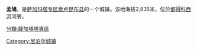 {{Infobox settlement
|name                   = 孟鳩
|other_name             = Monjo
|native_name            =  
|nickname               = 
|settlement_type        = 城镇
|motto                  =
<!-- images and maps  -->
|image_skyline          = Monjovillagenepal.jpg
|imagesize              = 280px
|image_caption          = 孟鳩
|image_flag             = 
|image_seal             = 
|image_map              = 
|mapsize                = 
|map_caption            = 
|pushpin_map            = Nepal <!-- the name of a location map as per http://en.wikipedia.org/wiki/Template:Location_map -->
|pushpin_label_position = bottom
|pushpin_mapsize        = 300
|pushpin_map_caption    = 在尼泊尔的位置
<!-- Location -->
|subdivision_type       = 国家
|subdivision_name       = 尼泊尔
|subdivision_type1      = [[尼泊尔行政区划|专区]]
|subdivision_name1      = [[萨加玛塔专区|萨加玛塔专区]]
|subdivision_type2      = [[县_(尼泊尔)|县]]
|subdivision_name2      = [[索卢昆布县|索卢昆布县]]
<!-- Population   -->
|population_as_of               =
|population_footnotes           =
|population_note                =
|population_total               =
|population_density_km2         = auto
|population_blank1_title        =Ethnicities
<!-- General information  -->
|timezone               = [[尼泊爾時區|尼泊爾時區]] 
|utc_offset             = +5:45
|timezone_DST           = 
|utc_offset_DST         = 
|latd= 27.771507|latNS = N
|longd= 86.723413|longEW = E
|coordinates_display = title
|coordinates_type = region:NP
|elevation_footnotes    =  <!--for references: use <ref> </ref> tags-->
|elevation_m            = 2835
<!-- Area/postal codes & others -->
|postal_code_type       =  <!-- enter ZIP code, Postcode, Post code, Postal code... -->
|postal_code            =
|area_code              =
|blank_name             =
|blank_info             =
|website                = 
|footnotes              = 
}}

'''孟鳩'''，是[[萨加玛塔专区|萨加玛塔专区]][[索卢昆布县|索卢昆布县]]的一个城镇。该地海拔2,835米，位於[[都得科西河|都得科西河]]河旁。


[[Category:尼泊尔城镇|Category:尼泊尔城镇]]
[[分類:薩加瑪塔專區|分類:薩加瑪塔專區]]
